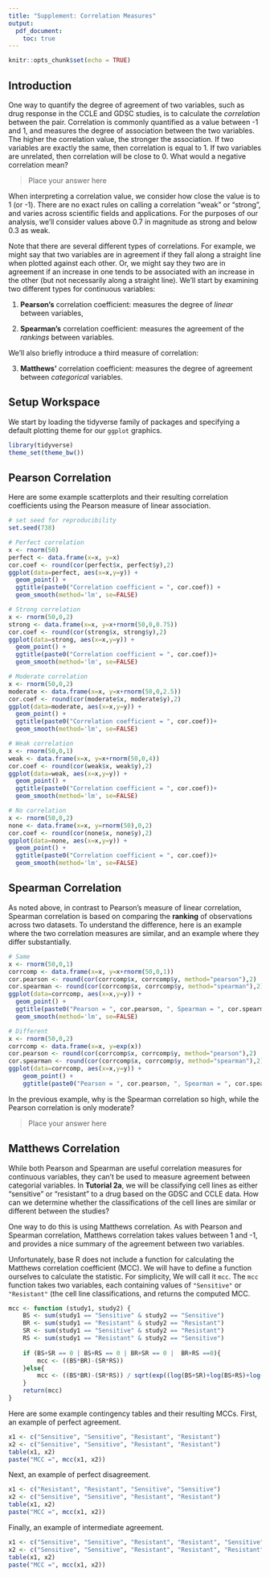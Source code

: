 ```yaml
---
title: "Supplement: Correlation Measures"
output: 
  pdf_document:
    toc: true
---
```


```r
knitr::opts_chunk$set(echo = TRUE)
```

## Introduction

One way to quantify the degree of agreement of two variables, such as drug response in the CCLE and GDSC studies, is to calculate the *correlation* between the pair. Correlation is commonly quantified as a value between -1 and 1, and measures the degree of association between the two variables. The higher the correlation value, the stronger the association. If two variables are exactly the same, then correlation is equal to 1. If two variables are unrelated, then correlation will be close to 0. What would a negative correlation mean?

> Place your answer here

When interpreting a correlation value, we consider how close the value is to 1 (or -1). There are no exact rules on calling a correlation "weak" or "strong", and varies across scientific fields and applications. For the purposes of our analysis, we'll consider values above 0.7 in magnitude as strong and below 0.3 as weak. 

Note that there are several different types of correlations. For example, we might say that two variables are in agreement if they fall along a straight line when plotted against each other. Or, we might say they two are in agreement if an increase in one tends to be associated with an increase in the other (but not necessarily along a straight line). We'll start by examining two different types for continuous variables:

1. **Pearson's** correlation coefficient: measures the degree of *linear* between variables,

2. **Spearman's** correlation coefficient: measures the agreement of the *rankings* between variables.

We'll also briefly introduce a third measure of correlation:

3. **Matthews'** correlation coefficient: measures the degree of agreement between *categorical* variables.

## Setup Workspace

We start by loading the tidyverse family of packages and specifying a default plotting theme for our `ggplot` graphics.

```r
library(tidyverse)
theme_set(theme_bw())
```

## Pearson Correlation

Here are some example scatterplots and their resulting correlation coefficients using the Pearson measure of linear association.

```r
# set seed for reproducibility
set.seed(738)

# Perfect correlation
x <- rnorm(50)
perfect <- data.frame(x=x, y=x)
cor.coef <- round(cor(perfect$x, perfect$y),2)
ggplot(data=perfect, aes(x=x,y=y)) +
  geom_point() +
  ggtitle(paste0("Correlation coefficient = ", cor.coef)) + 
  geom_smooth(method='lm', se=FALSE)

# Strong correlation
x <- rnorm(50,0,2)
strong <- data.frame(x=x, y=x+rnorm(50,0,0.75))
cor.coef <- round(cor(strong$x, strong$y),2)
ggplot(data=strong, aes(x=x,y=y)) +
  geom_point() +
  ggtitle(paste0("Correlation coefficient = ", cor.coef))+ 
  geom_smooth(method='lm', se=FALSE)

# Moderate correlation
x <- rnorm(50,0,2)
moderate <- data.frame(x=x, y=x+rnorm(50,0,2.5))
cor.coef <- round(cor(moderate$x, moderate$y),2)
ggplot(data=moderate, aes(x=x,y=y)) +
  geom_point() +
  ggtitle(paste0("Correlation coefficient = ", cor.coef))+ 
  geom_smooth(method='lm', se=FALSE)

# Weak correlation
x <- rnorm(50,0,1)
weak <- data.frame(x=x, y=x+rnorm(50,0,4))
cor.coef <- round(cor(weak$x, weak$y),2)
ggplot(data=weak, aes(x=x,y=y)) +
  geom_point() +
  ggtitle(paste0("Correlation coefficient = ", cor.coef))+ 
  geom_smooth(method='lm', se=FALSE)

# No correlation
x <- rnorm(50,0,2)
none <- data.frame(x=x, y=rnorm(50),0,2)
cor.coef <- round(cor(none$x, none$y),2)
ggplot(data=none, aes(x=x,y=y)) +
  geom_point() +
  ggtitle(paste0("Correlation coefficient = ", cor.coef))+ 
  geom_smooth(method='lm', se=FALSE)
```

## Spearman Correlation

As noted above, in contrast to Pearson's measure of linear correlation, Spearman correlation is based on comparing the **ranking** of observations across two datasets. To understand the difference, here is an example where the two correlation measures are similar, and an example where they differ substantially.

```r
# Same
x <- rnorm(50,0,1)
corrcomp <- data.frame(x=x, y=x+rnorm(50,0,1))
cor.pearson <- round(cor(corrcomp$x, corrcomp$y, method="pearson"),2)
cor.spearman <- round(cor(corrcomp$x, corrcomp$y, method="spearman"),2)
ggplot(data=corrcomp, aes(x=x,y=y)) +
  geom_point() +
  ggtitle(paste0("Pearson = ", cor.pearson, ", Spearman = ", cor.spearman))+ 
  geom_smooth(method='lm', se=FALSE)

# Different
x <- rnorm(50,0,2)
corrcomp <- data.frame(x=x, y=exp(x))
cor.pearson <- round(cor(corrcomp$x, corrcomp$y, method="pearson"),2)
cor.spearman <- round(cor(corrcomp$x, corrcomp$y, method="spearman"),2)
ggplot(data=corrcomp, aes(x=x,y=y)) +
    geom_point() +
    ggtitle(paste0("Pearson = ", cor.pearson, ", Spearman = ", cor.spearman))
```

In the previous example, why is the Spearman correlation so high, while the Pearson correlation is only moderate?

> Place your answer here

## Matthews Correlation

While both Pearson and Spearman are useful correlation measures for continuous variables, they can't be used to measure agreement between categorial variables. In **Tutorial 2a**, we will be classifying cell lines as either "sensitive" or "resistant" to a drug based on the GDSC and CCLE data. How can we determine whether the classifications of the cell lines are similar or different between the studies? 

One way to do this is using Matthews correlation. As with Pearson and Spearman correlation, Matthews correlation takes values between 1 and -1, and provides a nice summary of the agreement between two variables.

Unfortunately, base R does not include a function for calculating the Matthews correlation coefficient (MCC). We will have to define a function ourselves to calculate the statistic. For simplicity, We will call it `mcc`. The `mcc` function takes two variables, each containing values of `"Sensitive"` or `"Resistant"` (the cell line classifications, and returns the computed MCC. 

```r
mcc <- function (study1, study2) {
    BS <- sum(study1 == "Sensitive" & study2 == "Sensitive") 
    BR <- sum(study1 == "Resistant" & study2 == "Resistant") 
    SR <- sum(study1 == "Sensitive" & study2 == "Resistant") 
    RS <- sum(study1 == "Resistant" & study2 == "Sensitive") 
    
    if (BS+SR == 0 | BS+RS == 0 | BR+SR == 0 |  BR+RS ==0){
        mcc <- ((BS*BR)-(SR*RS)) 
    }else{
        mcc <- ((BS*BR)-(SR*RS)) / sqrt(exp((log(BS+SR)+log(BS+RS)+log(BR+SR)+log(BR+RS))))
    }
    return(mcc)
}
```

Here are some example contingency tables and their resulting MCCs. First, an example of perfect agreement. 

```r
x1 <- c("Sensitive", "Sensitive", "Resistant", "Resistant")
x2 <- c("Sensitive", "Sensitive", "Resistant", "Resistant")
table(x1, x2)
paste("MCC =", mcc(x1, x2))
```

Next, an example of perfect disagreement.

```r
x1 <- c("Resistant", "Resistant", "Sensitive", "Sensitive")
x2 <- c("Sensitive", "Sensitive", "Resistant", "Resistant")
table(x1, x2)
paste("MCC =", mcc(x1, x2))
```

Finally, an example of intermediate agreement.

```r
x1 <- c("Sensitive", "Sensitive", "Resistant", "Resistant", "Sensitive")
x2 <- c("Sensitive", "Sensitive", "Resistant", "Resistant", "Resistant")
table(x1, x2)
paste("MCC =", mcc(x1, x2))
```

